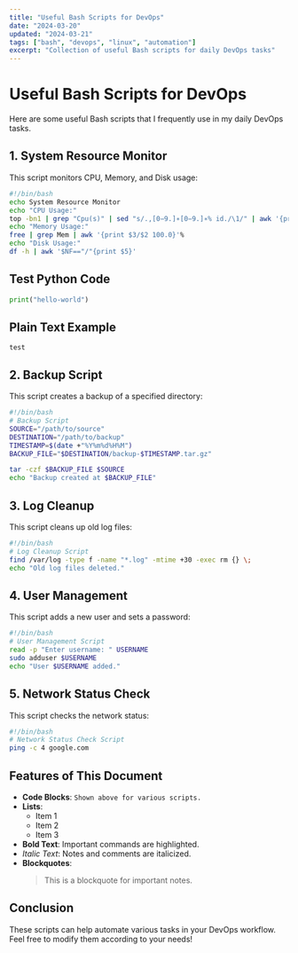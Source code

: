 ```yaml
---
title: "Useful Bash Scripts for DevOps"
date: "2024-03-20"
updated: "2024-03-21"
tags: ["bash", "devops", "linux", "automation"]
excerpt: "Collection of useful Bash scripts for daily DevOps tasks"
---
```


# Useful Bash Scripts for DevOps

Here are some useful Bash scripts that I frequently use in my daily DevOps tasks.

## 1. System Resource Monitor

This script monitors CPU, Memory, and Disk usage: 

```bash
#!/bin/bash
echo System Resource Monitor
echo "CPU Usage:"
top -bn1 | grep "Cpu(s)" | sed "s/.,[0−9.]∗[0−9.]∗% id./\1/" | awk '{print 100 - $1}'%
echo "Memory Usage:"
free | grep Mem | awk '{print $3/$2 100.0}'%
echo "Disk Usage:"
df -h | awk '$NF=="/"{print $5}'
```

## Test Python Code

```python
print("hello-world")
```

## Plain Text Example

```text
test
```

## 2. Backup Script

This script creates a backup of a specified directory:

```bash
#!/bin/bash
# Backup Script
SOURCE="/path/to/source"
DESTINATION="/path/to/backup"
TIMESTAMP=$(date +"%Y%m%d%H%M")
BACKUP_FILE="$DESTINATION/backup-$TIMESTAMP.tar.gz"

tar -czf $BACKUP_FILE $SOURCE
echo "Backup created at $BACKUP_FILE"
```

## 3. Log Cleanup

This script cleans up old log files:

```bash
#!/bin/bash
# Log Cleanup Script
find /var/log -type f -name "*.log" -mtime +30 -exec rm {} \;
echo "Old log files deleted."
```

## 4. User Management

This script adds a new user and sets a password:

```bash
#!/bin/bash
# User Management Script
read -p "Enter username: " USERNAME
sudo adduser $USERNAME
echo "User $USERNAME added."
```

## 5. Network Status Check

This script checks the network status:

```bash
#!/bin/bash
# Network Status Check Script
ping -c 4 google.com
```

## Features of This Document

- **Code Blocks**: `Shown above for various scripts.`
- **Lists**: 
  - Item 1
  - Item 2
  - Item 3
- **Bold Text**: Important commands are highlighted.
- *Italic Text*: Notes and comments are italicized.
- **Blockquotes**: 
  > This is a blockquote for important notes.

## Conclusion

These scripts can help automate various tasks in your DevOps workflow. Feel free to modify them according to your needs!